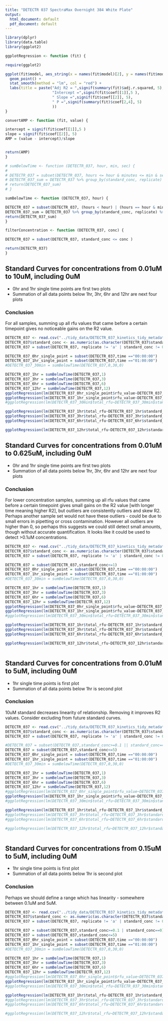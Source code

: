```yaml
---
title: "DETECTR 037 SpectraMax Overnight 384 White Plate"
output:
  html_document: default
  pdf_document: default
---
```


```r
library(dplyr)
library(data.table)
library(ggplot2)
```

```r
ggplotRegression <- function (fit) {

require(ggplot2)

ggplot(fit$model, aes_string(x = names(fit$model)[2], y = names(fit$model)[1])) + 
  geom_point() +
  stat_smooth(method = "lm", col = "red") +
  labs(title = paste("Adj R2 = ",signif(summary(fit)$adj.r.squared, 5),
                     "Intercept =",signif(fit$coef[[1]],5 ),
                     " Slope =",signif(fit$coef[[2]], 5),
                     " P =",signif(summary(fit)$coef[2,4], 5)
                     ))
}
```

```r

convertAMP <- function (fit, value) {

intercept = signif(fit$coef[[1]],5 )
slope = signif(fit$coef[[2]], 5)
AMP = (value - intercept)/slope


return(AMP)
}
```

```r
# sumBelowTime <- function (DETECTR_037, hour, min, sec) {
# 
# DETECTR_037 = subset(DETECTR_037, hours <= hour & minutes <= min & seconds <= sec)
# DETECTR_037_sum = DETECTR_037 %>% group_by(standard_conc, replicate) %>% summarize (total_rfu=sum(rfu_value))
# return(DETECTR_037_sum)
# }

sumBelowTime <- function (DETECTR_037, hour) {

DETECTR_037 = subset(DETECTR_037, (hours < hour) | (hours == hour & minutes == 0 & seconds == 0))
DETECTR_037_sum = DETECTR_037 %>% group_by(standard_conc, replicate) %>% summarize (total_rfu=sum(rfu_value))
return(DETECTR_037_sum)
}
```

```r
filterConcentration <- function (DETECTR_037, conc) {

DETECTR_037 = subset(DETECTR_037, standard_conc <= conc )

return(DETECTR_037)
}
```


## Standard Curves for concentrations from 0.01uM to 10uM, including 0uM
+ 0hr and 1hr single time points are first two plots
+ Summation of all data points below 1hr, 3hr, 6hr and 12hr are next four plots

### Conclusion 
For all samples, summing up all rfu values that came before a certain timepoint gives no noticeable gains on the R2 value. 

```r



DETECTR_037 <- read.csv("../tidy_data/DETECTR_037_kinetics_tidy_metadata.csv")
DETECTR_037$standard_conc <- as.numeric(as.character(DETECTR_037$standard_conc))
DETECTR_037 = subset(DETECTR_037, replicate != 'a' | standard_conc != 0.0195312)

DETECTR_037_0hr_single_point = subset(DETECTR_037,time =="00:00:00")
DETECTR_037_1hr_single_point = subset(DETECTR_037,time =="01:00:00")
#DETECTR_037_30min = sumBelowTime(DETECTR_037,0,30,0)

DETECTR_037_1hr = sumBelowTime(DETECTR_037,1)
DETECTR_037_3hr = sumBelowTime(DETECTR_037,3)
DETECTR_037_6hr = sumBelowTime(DETECTR_037,6)
DETECTR_037_12hr = sumBelowTime(DETECTR_037,12)
ggplotRegression(lm(DETECTR_037_0hr_single_point$rfu_value~DETECTR_037_0hr_single_point$standard_conc))
ggplotRegression(lm(DETECTR_037_1hr_single_point$rfu_value~DETECTR_037_1hr_single_point$standard_conc))
#ggplotRegression(lm(DETECTR_037_30min$total_rfu~DETECTR_037_30min$standard_conc))

ggplotRegression(lm(DETECTR_037_1hr$total_rfu~DETECTR_037_1hr$standard_conc)) 
ggplotRegression(lm(DETECTR_037_3hr$total_rfu~DETECTR_037_3hr$standard_conc))
ggplotRegression(lm(DETECTR_037_6hr$total_rfu~DETECTR_037_6hr$standard_conc))

ggplotRegression(lm(DETECTR_037_12hr$total_rfu~DETECTR_037_12hr$standard_conc))


```



## Standard Curves for concentrations from 0.01uM to 0.625uM, including 0uM
+ 0hr and 1hr single time points are first two plots
+ Summation of all data points below 1hr, 3hr, 6hr and 12hr are next four plots

### Conclusion
For lower concentration samples, summing up all rfu values that came before a certain timepoint gives small gains on the R2 value [with longer time meaning higher R2], but outliers are consistently outliers and skew R2. Perhaps another sample set would not have these outliers - could be due to small errors in pipetting or cross contamination. However all outliers are higher than 0, so perhaps this suggests we could still detect small amounts, though without accurate quantification. It looks like it could be used to detect >0.1uM concentrations.

```r
DETECTR_037 <- read.csv("../tidy_data/DETECTR_037_kinetics_tidy_metadata.csv")
DETECTR_037$standard_conc <- as.numeric(as.character(DETECTR_037$standard_conc))
DETECTR_037 = subset(DETECTR_037, replicate != 'a' | standard_conc != 0.0195312)

DETECTR_037 = subset(DETECTR_037,standard_conc<=1)
DETECTR_037_0hr_single_point = subset(DETECTR_037,time =="00:00:00")
DETECTR_037_1hr_single_point = subset(DETECTR_037,time =="01:00:00")
#DETECTR_037_30min = sumBelowTime(DETECTR_037,0,30,0)

DETECTR_037_1hr = sumBelowTime(DETECTR_037,1)
DETECTR_037_3hr = sumBelowTime(DETECTR_037,3)
DETECTR_037_6hr = sumBelowTime(DETECTR_037,6)
DETECTR_037_12hr = sumBelowTime(DETECTR_037,12)
ggplotRegression(lm(DETECTR_037_0hr_single_point$rfu_value~DETECTR_037_0hr_single_point$standard_conc))
ggplotRegression(lm(DETECTR_037_1hr_single_point$rfu_value~DETECTR_037_1hr_single_point$standard_conc))
#ggplotRegression(lm(DETECTR_037_30min$total_rfu~DETECTR_037_30min$standard_conc))

ggplotRegression(lm(DETECTR_037_1hr$total_rfu~DETECTR_037_1hr$standard_conc))
ggplotRegression(lm(DETECTR_037_3hr$total_rfu~DETECTR_037_3hr$standard_conc))
ggplotRegression(lm(DETECTR_037_6hr$total_rfu~DETECTR_037_6hr$standard_conc))

ggplotRegression(lm(DETECTR_037_12hr$total_rfu~DETECTR_037_12hr$standard_conc))



```


## Standard Curves for concentrations from 0.01uM to 5uM, including 0uM
+ 1hr single time points is first plot
+ Summation of all data points below 1hr is second plot

### Conclusion
10uM standard decreases linearity of relationship. Removing it improves R2 values. Consider excluding from future standard curves.

```r
DETECTR_037 <- read.csv("../tidy_data/DETECTR_037_kinetics_tidy_metadata.csv")
DETECTR_037$standard_conc <- as.numeric(as.character(DETECTR_037$standard_conc))
DETECTR_037 = subset(DETECTR_037, replicate != 'a' | standard_conc != 0.0195312)

#DETECTR_037 = subset(DETECTR_037,standard_conc>=0.1 || standard_conc==0)
DETECTR_037 = subset(DETECTR_037,standard_conc<=5)
DETECTR_037_0hr_single_point = subset(DETECTR_037,time =="00:00:00")
DETECTR_037_1hr_single_point = subset(DETECTR_037,time =="01:00:00")
#DETECTR_037_30min = sumBelowTime(DETECTR_037,0,30,0)

DETECTR_037_1hr = sumBelowTime(DETECTR_037,1)
DETECTR_037_3hr = sumBelowTime(DETECTR_037,3)
DETECTR_037_6hr = sumBelowTime(DETECTR_037,6)
DETECTR_037_12hr = sumBelowTime(DETECTR_037,12)
#ggplotRegression(lm(DETECTR_037_0hr_single_point$rfu_value~DETECTR_037_0hr_single_point$standard_conc))
ggplotRegression(lm(DETECTR_037_1hr_single_point$rfu_value~DETECTR_037_1hr_single_point$standard_conc))
#ggplotRegression(lm(DETECTR_037_30min$total_rfu~DETECTR_037_30min$standard_conc))

ggplotRegression(lm(DETECTR_037_1hr$total_rfu~DETECTR_037_1hr$standard_conc))
#ggplotRegression(lm(DETECTR_037_3hr$total_rfu~DETECTR_037_3hr$standard_conc))
#ggplotRegression(lm(DETECTR_037_6hr$total_rfu~DETECTR_037_6hr$standard_conc))

#ggplotRegression(lm(DETECTR_037_12hr$total_rfu~DETECTR_037_12hr$standard_conc))



```


## Standard Curves for concentrations from 0.15uM to 5uM, including 0uM
+ 1hr single time points is first plot
+ Summation of all data points below 1hr is second plot

### Conclusion
Perhaps we should define a range which has linearity - somewhere between 0.1uM and 5uM.

```r
DETECTR_037 <- read.csv("../tidy_data/DETECTR_037_kinetics_tidy_metadata.csv")
DETECTR_037$standard_conc <- as.numeric(as.character(DETECTR_037$standard_conc))
DETECTR_037 = subset(DETECTR_037, replicate != 'a' | standard_conc != 0.0195312)

DETECTR_037 = subset(DETECTR_037,standard_conc>=0.1 | standard_conc==0)
DETECTR_037 = subset(DETECTR_037,standard_conc<=5)
DETECTR_037_0hr_single_point = subset(DETECTR_037,time =="00:00:00")
DETECTR_037_1hr_single_point = subset(DETECTR_037,time =="01:00:00")
#DETECTR_037_30min = sumBelowTime(DETECTR_037,0,30,0)

DETECTR_037_1hr = sumBelowTime(DETECTR_037,1)
DETECTR_037_3hr = sumBelowTime(DETECTR_037,3)
DETECTR_037_6hr = sumBelowTime(DETECTR_037,6)
DETECTR_037_12hr = sumBelowTime(DETECTR_037,12)
#ggplotRegression(lm(DETECTR_037_0hr_single_point$rfu_value~DETECTR_037_0hr_single_point$standard_conc))
ggplotRegression(lm(DETECTR_037_1hr_single_point$rfu_value~DETECTR_037_1hr_single_point$standard_conc))
#ggplotRegression(lm(DETECTR_037_30min$total_rfu~DETECTR_037_30min$standard_conc))

ggplotRegression(lm(DETECTR_037_1hr$total_rfu~DETECTR_037_1hr$standard_conc))
#ggplotRegression(lm(DETECTR_037_3hr$total_rfu~DETECTR_037_3hr$standard_conc))
#ggplotRegression(lm(DETECTR_037_6hr$total_rfu~DETECTR_037_6hr$standard_conc))

#ggplotRegression(lm(DETECTR_037_12hr$total_rfu~DETECTR_037_12hr$standard_conc))



```
